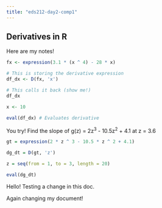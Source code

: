 ```yaml
---
title: "eds212-day2-comp1"
---
```


## Derivatives in R

Here are my notes!

```r
fx <- expression(3.1 * (x ^ 4) - 28 * x)

# This is storing the derivative expression
df_dx <- D(fx, 'x')

# This calls it back (show me!)
df_dx

x <- 10

eval(df_dx) # Evaluates derivative
```

You try! Find the slope of g(z) = 2z^3^ - 10.5z^2^ + 4.1 at z = 3.6

```r
gt = expression(2 * z ^ 3 - 10.5 * z ^ 2 + 4.1)

dg_dt = D(gt, 'z')

z = seq(from = 1, to = 3, length = 20)

eval(dg_dt)
```

Hello! Testing a change in this doc.

Again changing my document!
